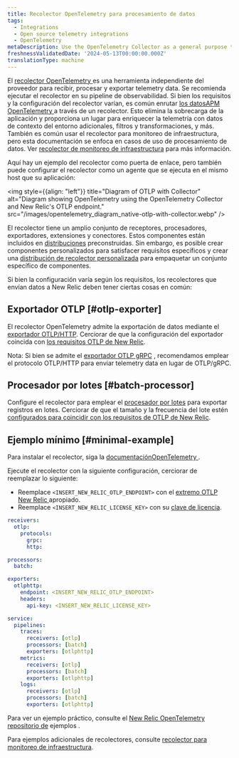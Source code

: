 ```yaml
---
title: Recolector OpenTelemetry para procesamiento de datos
tags:
  - Integrations
  - Open source telemetry integrations
  - OpenTelemetry
metaDescription: Use the OpenTelemetry Collector as a general purpose telemetry data processing tool
freshnessValidatedDate: '2024-05-13T00:00:00.000Z'
translationType: machine
---
```


El [recolector OpenTelemetry ](https://opentelemetry.io/docs/collector/)es una herramienta independiente del proveedor para recibir, procesar y exportar telemetry data. Se recomienda ejecutar el recolector en su pipeline de observabilidad. Si bien los requisitos y la configuración del recolector varían, es común enrutar [los datosAPM OpenTelemetry ](/docs/opentelemetry/get-started/apm-monitoring/opentelemetry-apm-intro)a través de un recolector. Esto elimina la sobrecarga de la aplicación y proporciona un lugar para enriquecer la telemetría con datos de contexto del entorno adicionales, filtros y transformaciones, y más. También es común usar el recolector para monitoreo de infraestructura, pero esta documentación se enfoca en casos de uso de procesamiento de datos. Ver [recolector de monitoreo de infraestructura](/docs/opentelemetry/get-started/collector-infra-monitoring/opentelemetry-collector-infra-intro) para más información.

Aquí hay un ejemplo del recolector como puerta de enlace, pero también puede configurar el recolector como un agente que se ejecuta en el mismo host que su aplicación:

<img style={{align: "left"}} title="Diagram of OTLP with Collector" alt="Diagram showing OpenTelemetry using the OpenTelemetry Collector and New Relic's OTLP endpoint." src="/images/opentelemetry_diagram_native-otlp-with-collector.webp" />

El recolector tiene un amplio conjunto de receptores, procesadores, exportadores, extensiones y conectores. Estos componentes están incluidos en [distribuciones](https://opentelemetry.io/docs/collector/distributions/) preconstruidas. Sin embargo, es posible crear componentes personalizados para satisfacer requisitos específicos y crear una [distribución de recolector personalizada](https://opentelemetry.io/docs/collector/custom-collector/) para empaquetar un conjunto específico de componentes.

Si bien la configuración varía según los requisitos, los recolectores que envían datos a New Relic deben tener ciertas cosas en común:

## Exportador OTLP [#otlp-exporter]

El recolector OpenTelemetry admite la exportación de datos mediante el [exportador OTLP/HTTP](https://github.com/open-telemetry/opentelemetry-collector/tree/main/exporter/otlphttpexporter). Cerciorar de que la configuración del exportador coincida con [los requisitos OTLP de New Relic](/docs/opentelemetry/best-practices/opentelemetry-otlp/#configure-endpoint-port-protocol).

Nota: Si bien se admite el [exportador OTLP gRPC](https://github.com/open-telemetry/opentelemetry-collector/tree/main/exporter/otlpexporter) , recomendamos emplear el protocolo OTLP/HTTP para enviar telemetry data en lugar de OTLP/gRPC.

## Procesador por lotes [#batch-processor]

Configure el recolector para emplear el [procesador por lotes](https://github.com/open-telemetry/opentelemetry-collector/tree/main/processor/batchprocessor) para exportar registros en lotes. Cerciorar de que el tamaño y la frecuencia del lote estén [configurados para coincidir con los requisitos de OTLP de New Relic](/docs/opentelemetry/best-practices/opentelemetry-otlp/#payload-limits).

## Ejemplo mínimo [#minimal-example]

Para instalar el recolector, siga la [documentaciónOpenTelemetry ](https://opentelemetry.io/docs/collector/installation/).

Ejecute el recolector con la siguiente configuración, cerciorar de reemplazar lo siguiente:

* Reemplace `<INSERT_NEW_RELIC_OTLP_ENDPOINT>` con el [extremo OTLP New Relic ](/docs/opentelemetry/best-practices/opentelemetry-otlp/#endpoint-port-protocol)apropiado.
* Reemplace `<INSERT_NEW_RELIC_LICENSE_KEY>` con su [clave de licencia](/docs/opentelemetry/best-practices/opentelemetry-otlp/#endpoint-port-protocol/#prereqs).

```yaml
receivers:
  otlp:
    protocols:
      grpc:
      http:

processors:
  batch:

exporters:
  otlphttp:
    endpoint: <INSERT_NEW_RELIC_OTLP_ENDPOINT>
    headers:
      api-key: <INSERT_NEW_RELIC_LICENSE_KEY>

service:
  pipelines:
    traces:
      receivers: [otlp]
      processors: [batch]
      exporters: [otlphttp]
    metrics:
      receivers: [otlp]
      processors: [batch]
      exporters: [otlphttp]
    logs:
      receivers: [otlp]
      processors: [batch]
      exporters: [otlphttp]
```

Para ver un ejemplo práctico, consulte el [New Relic OpenTelemetry repositorio de](https://github.com/newrelic/newrelic-opentelemetry-examples/tree/main/other-examples/collector/nr-config) ejemplos .

Para ejemplos adicionales de recolectores, consulte [recolector para monitoreo de infraestructura](/docs/opentelemetry/get-started/collector-infra-monitoring/opentelemetry-collector-infra-intro).